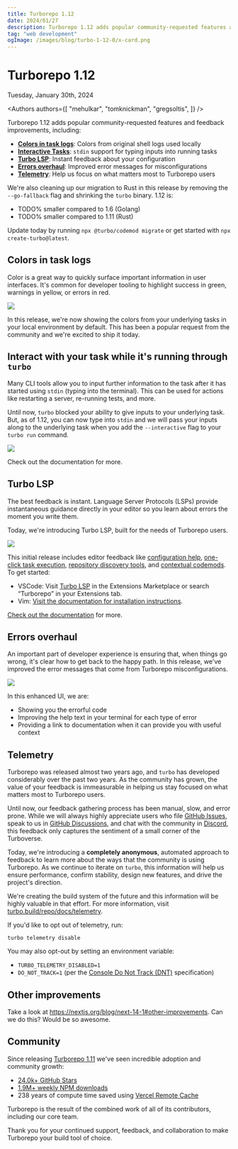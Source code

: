 ```yaml
---
title: Turborepo 1.12
date: 2024/01/27
description: Turborepo 1.12 adds popular community-requested features and feedback improvements.
tag: "web development"
ogImage: /images/blog/turbo-1-12-0/x-card.png
---
```


# Turborepo 1.12


<Date>
  Tuesday, January 30th, 2024
</Date>

<Authors authors={[
  "mehulkar",
  "tomknickman",
  "gregsoltis",
]} />

Turborepo 1.12 adds popular community-requested features and feedback improvements, including:

- [**Colors in task logs**](#colors-in-task-logs): Colors from original shell logs used locally
- [**Interactive Tasks**](#interact-with-your-task): `stdin` support for typing inputs into running tasks
- [**Turbo LSP**](#turbo-lsp): Instant feedback about your configuration
- [**Errors overhaul**](#errors-overhaul): Improved error messages for misconfigurations
- [**Telemetry**](#telemetry): Help us focus on what matters most to Turborepo users

We're also cleaning up our migration to Rust in this release by removing the `--go-fallback` flag and shrinking the `turbo` binary. 1.12 is:

- TODO% smaller compared to 1.6 (Golang)
- TODO% smaller compared to 1.11 (Rust)

Update today by running `npx @turbo/codemod migrate` or get started with `npx create-turbo@latest`.

## Colors in task logs

Color is a great way to quickly surface important information in user interfaces. It's common for developer tooling to highlight success in green, warnings in yellow, or errors in red.

<img src="https://upload.wikimedia.org/wikipedia/commons/thumb/5/5e/Vercel_logo_black.svg/2560px-Vercel_logo_black.svg.png" />

In this release, we're now showing the colors from your underlying tasks in your local environment by default. This has been a popular request from the community and we're excited to ship it today.

## Interact with your task while it's running through `turbo`

Many CLI tools allow you to input further information to the task after it has started using `stdin` (typing into the terminal). This can be used for actions like restarting a server, re-running tests, and more.

Until now, `turbo` blocked your ability to give inputs to your underlying task. But, as of 1.12, you can now type into `stdin` and we will pass your inputs along to the underlying task when you add the `--interactive` flag to your `turbo run` command.

<img src="https://upload.wikimedia.org/wikipedia/commons/thumb/5/5e/Vercel_logo_black.svg/2560px-Vercel_logo_black.svg.png" />

Check out the documentation for more.

## Turbo LSP

The best feedback is instant. Language Server Protocols (LSPs) provide instantaneous guidance directly in your editor so you learn about errors the moment you write them.

Today, we're introducing Turbo LSP, built for the needs of Turborepo users.

<img src="https://upload.wikimedia.org/wikipedia/commons/thumb/5/5e/Vercel_logo_black.svg/2560px-Vercel_logo_black.svg.png" />

This initial release includes editor feedback like [configuration help](TODO), [one-click task execution](TODO), [repository discovery tools](TODO), and [contextual codemods](TODO). To get started:

- VSCode: Visit [Turbo LSP](https://marketplace.visualstudio.com/items?itemName=Vercel.turbo-vsc) in the Extensions Marketplace or search “Turborepo” in your Extensions tab.
- Vim: [Visit the documentation for installation instructions](TODO).

[Check out the documentation](TODO) for more.

## Errors overhaul

An important part of developer experience is ensuring that, when things go wrong, it's clear how to get back to the happy path. In this release, we've improved the error messages that come from Turborepo misconfigurations.

<img src="https://upload.wikimedia.org/wikipedia/commons/thumb/5/5e/Vercel_logo_black.svg/2560px-Vercel_logo_black.svg.png" />

In this enhanced UI, we are:

- Showing you the errorful code
- Improving the help text in your terminal for each type of error
- Providing a link to documentation when it can provide you with useful context

## Telemetry

Turborepo was released almost two years ago, and `turbo` has developed considerably over the past two years. As the community has grown, the value of your feedback is immeasurable in helping us stay focused on what matters most to Turborepo users.

Until now, our feedback gathering process has been manual, slow, and error prone. While we will always highly appreciate users who file [GitHub Issues](https://github.com/vercel/turbo/issues), speak to us in [GitHub Discussions](https://github.com/vercel/turbo/discussions), and chat with the community in [Discord](https://turbo.build/discord), this feedback only captures the sentiment of a small corner of the Turboverse.

Today, we're introducing a **completely anonymous**, automated approach to feedback to learn more about the ways that the community is using Turborepo. As we continue to iterate on `turbo`, this information will help us ensure performance, confirm stability, design new features, and drive the project's direction.

We're creating the build system of the future and this information will be highly valuable in that effort. For more information, visit [turbo.build/repo/docs/telemetry](https://turbo.build/repo/docs/telemetry).

If you'd like to opt out of telemetry, run:

```
turbo telemetry disable
```

You may also opt-out by setting an environment variable:

- `TURBO_TELEMETRY_DISABLED=1`
- `DO_NOT_TRACK=1` (per the [Console Do Not Track (DNT)](https://consoledonottrack.com/) specification)

## Other improvements

Take a look at https://nextjs.org/blog/next-14-1#other-improvements. Can we do this? Would be so awesome.

## Community

Since releasing [Turborepo 1.11](/blog/turbo-1-11-0) we've seen incredible adoption and community growth:

- [24.0k+ GitHub Stars](https://github.com/vercel/turbo)
- [1.9M+ weekly NPM downloads](https://www.npmjs.com/package/turbo)
- 238 years of compute time saved using [Vercel Remote Cache](https://vercel.com/docs/concepts/monorepos/remote-caching)

Turborepo is the result of the combined work of all of its contributors, including our core team.

Thank you for your continued support, feedback, and collaboration to make Turborepo your build tool of choice.

